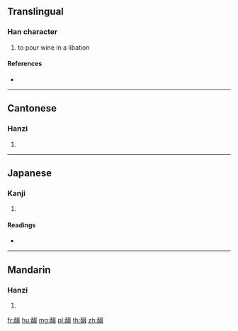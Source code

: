 {{character info/new}}
==Translingual==

===Han character===
{{Han char|rn=164|rad=酉|as=08|sn=15|four=17647|canj=MWEEE}}

# to pour wine in a libation

====References====
* {{Han ref|kx=1284.250|dkj=39907|dj=1784.180|hdz=63588.070|uh=918A|ud=37258|bh=E85D|bd=59485}}

----

==Cantonese==

===Hanzi===
{{yue-hanzi|jyut=|y=jyut3}}

# {{defn|lang=yue|sort=酉08}}

----

==Japanese==

===Kanji===
{{ja-kanji|grade=|rs=酉08}}

# {{defn|lang=ja|sort=酉08}}

====Readings====
* {{ja-readings|on=[[てつ]] (tetsu), [[てち]] (techi), [[ちい]] (chii)|kun=[[まつる]] (matsuru)|nanori=}}

----

==Mandarin==

===Hanzi===
{{cmn-hanzi|pin=[[chuò]] ([[chuo4]])|wg=ch'o<sup>4</sup>}}

# {{defn|lang=cmn|sort=酉08}}

[[fr:醊]]
[[hu:醊]]
[[mg:醊]]
[[pl:醊]]
[[th:醊]]
[[zh:醊]]
